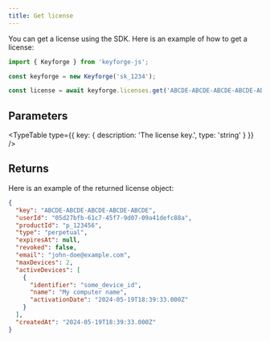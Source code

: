 ```yaml
---
title: Get license
---
```


You can get a license using the SDK. Here is an example of how to get a license:

```js
import { Keyforge } from 'keyforge-js';

const keyforge = new Keyforge('sk_1234');

const license = await keyforge.licenses.get('ABCDE-ABCDE-ABCDE-ABCDE-ABCDE');
```

## Parameters

<TypeTable
  type={{ key: { description: 'The license key.', type: 'string' } }}
/>

## Returns

Here is an example of the returned license object:

```json
{
  "key": "ABCDE-ABCDE-ABCDE-ABCDE-ABCDE",
  "userId": "05d27bfb-61c7-45f7-9d07-09a41defc88a",
  "productId": "p_123456",
  "type": "perpetual",
  "expiresAt": null,
  "revoked": false,
  "email": "john-doe@example.com",
  "maxDevices": 2,
  "activeDevices": [
    {
      "identifier": "some_device_id",
      "name": "My computer name",
      "activationDate": "2024-05-19T18:39:33.000Z"
    }
  ],
  "createdAt": "2024-05-19T18:39:33.000Z"
}
```
